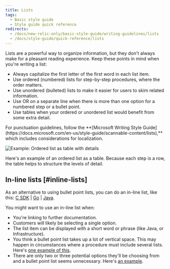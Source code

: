 ```yaml
---
title: Lists
tags:
  - Basic style guide
  - Style guide quick reference
redirects:
  - /docs/new-relic-only/basic-style-guide/writing-guidelines/lists
  - /docs/style-guide/quick-reference/lists
---
```


Lists are a powerful way to organize information, but they don't always make for a pleasant reading experience. Keep these points in mind when you're writing a list: 

* Always capitalize the first letter of the first word in each list item.
* Use ordered (numbered) lists for step-by-step procedures, where the order matters.
* Use unordered (bulleted) lists to make it easier for users to skim related information.
* Use OR on a separate line when there is more than one option for a numbered step or a bullet point.
* Use tables when your ordered or unordered list would benefit from some extra detail.

<Callout variant="tip">
  For punctuation guidelines, follow the **[Microsoft Writing Style Guide](https://docs.microsoft.com/en-us/style-guide/scannable-content/lists),** which includes considerations for localization.
</Callout>

![Example: Ordered list as table with details](./images/tables-example.png "Example: Ordered list as table with details")

Here's an example of an ordered list as a table. Because each step is a row, the table helps to structure the levels of detail.

## In-line lists [#inline-lists]

As an alternative to using bullet point lists, you can do an in-line list, like this: [C SDK](/docs/agents/c-sdk/instrumentation/enable-distributed-tracing-your-c-applications) \| [Go](/docs/agents/go-agent/features/distributed-tracing-go#create-manually) \| [Java](/docs/agents/java-agent/api-guides/guide-using-java-agent-api#trace-calls).

You might want to use an in-line list when:

* You're linking to further documentation.
* Customers will likely be selecting a single option.
* The list item can be displayed with a short word or phrase (like Java, or Infrastructure).
* You think a bullet point list takes up a lot of vertical space. This may happen in circumstances where a procedure must include several lists. Here's [one example of this](/docs/understand-dependencies/distributed-tracing/enable-configure/enable-distributed-tracing#enable).
* There are only two or three potential options they'll be choosing from and a bullet point list seems unnecessary. Here's [an example](/docs/agents/net-agent/installation/introduction-net-agent-install#requiremnts).
